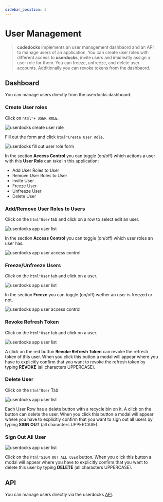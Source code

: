 ```yaml
---
sidebar_position: 3
---
```


# User Management

> **codedocks** implements an user management dashbaord and an API to manage users of an application. You can create user roles with different access to **userdocks**, invite users and imidieatly assign a user role for them. You can freeze, unfreeze, and delete user accounts. Additionally you can revoke tokens from the dashbaord.

## Dashboard

You can manage users directly from the userdocks dashboard.

### Create User roles

Click on `html°+ USER ROLE`.

![userdocks create user role](/img/create_user_role_userdocks.png)

Fill out the form and click `html°Create User Role`.

![userdocks fill out user role form](/img/fill_out_user_role_form_userdocks.png)

In the section **Access Control** you can toggle (on/off) which actions a user with this **User Role** can take in this application:

- Add User Roles to User
- Remove User Roles to User
- Invite User
- Freeze User
- Unfreeze User
- Delete User

### Add/Remove User Roles to Users

Click on the `html°User` tab and click on a row to select edit an user.

![userdocks app user list](/img/app_user_list_userdocks.png)

In the section **Access Control** you can toggle (on/off) which user roles an user has.

![userdocks app user access control](/img/app_user_access_control_userdocks.png)

### Freeze/Unfreeze Users

Click on the `html°User` tab and click on a user.

![userdocks app user list](/img/app_user_list_userdocks.png)

In the section **Freeze** you can toggle (on/off) wether an user is freezed or not.

![userdocks app user access control](/img/app_user_access_control_userdocks.png)

### Revoke Refresh Token

Click on the `html°User` tab and click on a user.

![userdocks app user list](/img/app_user_list_userdocks.png)

A click on the red button **Revoke Refresh Token** can revoke the refresh token of this user. When you click this button a modal will appear where you have to explicitly confirm that you want to revoke the refresh token by typing **REVOKE** (all characters UPPERCASE).

### Delete User

Click on the `html°User` Tab

![userdocks app user list](/img/app_user_list_userdocks.png)

Each User Row has a delete button with a recycle bin on it. A click on the button can delete the user. When you click this button a modal will appear where you have to explicitly confirm that you want to sign out all users by typing **SIGN OUT** (all characters UPPERCASE).

### Sign Out All User

![userdocks app user list](/img/app_user_list_userdocks.png)

Click on the `html°SIGN OUT ALL USER` button. When you click this button a modal will appear where you have to explicitly confirm that you want to delete this user by typing **DELETE** (all characters UPPERCASE).

## API

You can manage users directly via the userdocks [API](/api-reference-user-management).
